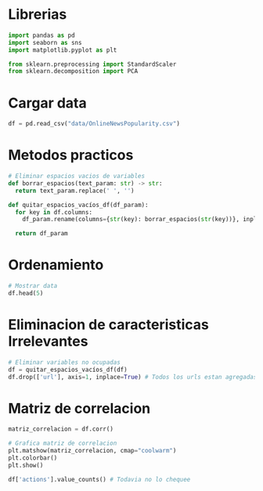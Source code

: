 # Librerias
```python
import pandas as pd
import seaborn as sns
import matplotlib.pyplot as plt

from sklearn.preprocessing import StandardScaler
from sklearn.decomposition import PCA
```
# Cargar data
```python
df = pd.read_csv("data/OnlineNewsPopularity.csv")
```
# Metodos practicos
```python
# Eliminar espacios vacios de variables
def borrar_espacios(text_param: str) -> str:
  return text_param.replace(' ', '')

def quitar_espacios_vacíos_df(df_param):
  for key in df.columns:
    df_param.rename(columns={str(key): borrar_espacios(str(key))}, inplace=True)

  return df_param
```
# Ordenamiento
```python
# Mostrar data
df.head(5)
```
# Eliminacion de caracteristicas Irrelevantes
```python
# Eliminar variables no ocupadas
df = quitar_espacios_vacíos_df(df)
df.drop(['url'], axis=1, inplace=True) # Todos los urls estan agregadas pero ya no existen, por esta razon quitamos el campo.
```
# Matriz de correlacion
```python
matriz_correlacion = df.corr()
```

```python
# Grafica matriz de correlacion
plt.matshow(matriz_correlacion, cmap="coolwarm")
plt.colorbar()
plt.show()
```


```python
df['actions'].value_counts() # Todavia no lo chequee
```
```python

```